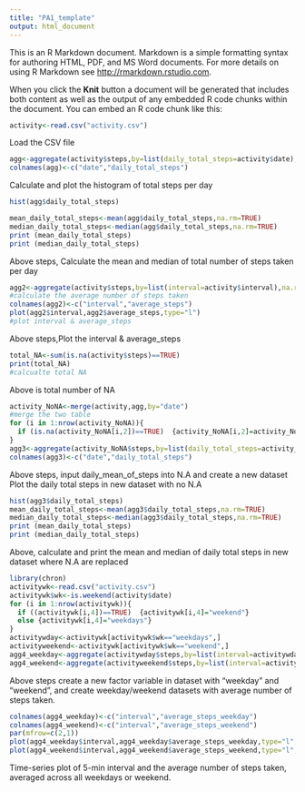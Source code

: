 ```yaml
---
title: "PA1_template"
output: html_document
---
```


This is an R Markdown document. Markdown is a simple formatting syntax for authoring HTML, PDF, and MS Word documents. For more details on using R Markdown see <http://rmarkdown.rstudio.com>.

When you click the **Knit** button a document will be generated that includes both content as well as the output of any embedded R code chunks within the document. You can embed an R code chunk like this:

```r
activity<-read.csv("activity.csv")
```
Load the CSV file
```r
agg<-aggregate(activity$steps,by=list(daily_total_steps=activity$date),na.rm=TRUE,FUN=sum) #calculate daily total steps
colnames(agg)<-c("date","daily_total_steps")
```
Calculate and plot the histogram of total steps per day
```r
hist(agg$daily_total_steps)
```

```r
mean_daily_total_steps<-mean(agg$daily_total_steps,na.rm=TRUE)
median_daily_total_steps<-median(agg$daily_total_steps,na.rm=TRUE)
print (mean_daily_total_steps)
print (median_daily_total_steps)
```
Above steps, Calculate the mean and median of total number of steps taken per day 
```r
agg2<-aggregate(activity$steps,by=list(interval=activity$interval),na.rm=TRUE,FUN=mean) 
#calculate the average number of steps taken 
colnames(agg2)<-c("interval","average_steps")
plot(agg2$interval,agg2$average_steps,type="l") 
#plot interval & average_steps
```
Above steps,Plot the interval & average_steps
```r
total_NA<-sum(is.na(activity$steps)==TRUE) 
print(total_NA)
#calcualte total NA
```
Above is total number of NA
```r
activity_NoNA<-merge(activity,agg,by="date")  
#merge the two table
for (i in 1:nrow(activity_NoNA)){
  if (is.na(activity_NoNA[i,2])==TRUE)  {activity_NoNA[i,2]=activity_NoNA[i,4]}
}
agg3<-aggregate(activity_NoNA$steps,by=list(daily_total_steps=activity_NoNA$date),na.rm=TRUE,FUN=sum) 
colnames(agg3)<-c("date","daily_total_steps")
```
Above steps, input daily_mean_of_steps into N.A and create a new dataset
Plot the daily total steps in new dataset with no N.A
```r
hist(agg3$daily_total_steps)
mean_daily_total_steps<-mean(agg3$daily_total_steps,na.rm=TRUE)
median_daily_total_steps<-median(agg3$daily_total_steps,na.rm=TRUE)
print (mean_daily_total_steps)
print (median_daily_total_steps)
```
Above, calculate and print the mean and median of daily total steps in new dataset where N.A are replaced
```r
library(chron)
activitywk<-read.csv("activity.csv")
activitywk$wk<-is.weekend(activity$date)
for (i in 1:nrow(activitywk)){
  if ((activitywk[i,4])==TRUE)  {activitywk[i,4]="weekend"}
  else {activitywk[i,4]="weekdays"}
} 
activitywday<-activitywk[activitywk$wk=="weekdays",]
activityweekend<-activitywk[activitywk$wk=="weekend",]
agg4_weekday<-aggregate(activitywday$steps,by=list(interval=activitywday$interval),na.rm=TRUE,FUN=mean)
agg4_weekend<-aggregate(activityweekend$steps,by=list(interval=activityweekend$interval),na.rm=TRUE,FUN=mean)
```
Above steps create a new factor variable in dataset with "weekday" and "weekend", and create weekday/weekend datasets with average number of steps taken.
```r
colnames(agg4_weekday)<-c("interval","average_steps_weekday")
colnames(agg4_weekend)<-c("interval","average_steps_weekend")
par(mfrow=c(2,1))
plot(agg4_weekday$interval,agg4_weekday$average_steps_weekday,type="l",xlab="interval", ylab="average steps weekday") #plot interval & average_steps Weekday
plot(agg4_weekend$interval,agg4_weekend$average_steps_weekend,type="l",xlab="interval", ylab="average steps weekend") #plot interval & average_steps Weekend
```
Time-series plot of 5-min interval and the average number of steps taken, averaged across all weekdays or weekend.

